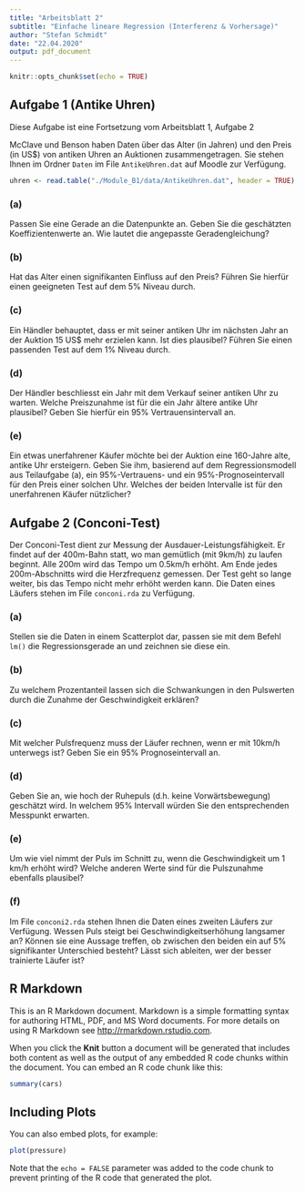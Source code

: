 ```yaml
---
title: "Arbeitsblatt 2"
subtitle: "Einfache lineare Regression (Interferenz & Vorhersage)"
author: "Stefan Schmidt"
date: "22.04.2020"
output: pdf_document
---
```


```r
knitr::opts_chunk$set(echo = TRUE)
```



## Aufgabe 1 (Antike Uhren)

Diese Aufgabe ist eine Fortsetzung vom Arbeitsblatt 1, Aufgabe 2

McClave und Benson haben Daten über das Alter (in Jahren) und den Preis
(in US$) von antiken Uhren an Auktionen zusammengetragen. Sie stehen Ihnen im
Ordner `Daten` im File `AntikeUhren.dat` auf Moodle zur Verfügung.

```r
uhren <- read.table("./Module_B1/data/AntikeUhren.dat", header = TRUE)
```

### (a)

Passen Sie eine Gerade an die Datenpunkte an. Geben Sie die geschätzten
Koeffizientenwerte an. Wie lautet die angepasste Geradengleichung?

### (b)

Hat das Alter einen signifikanten Einfluss auf den Preis? Führen Sie hierfür
einen geeigneten Test auf dem 5% Niveau durch.

### (c)

Ein Händler behauptet, dass er mit seiner antiken Uhr im nächsten Jahr an der
Auktion 15 US$ mehr erzielen kann. Ist dies plausibel? Führen Sie einen
passenden Test auf dem 1% Niveau durch.

### (d)

Der Händler beschliesst ein Jahr mit dem Verkauf seiner antiken Uhr zu warten.
Welche Preiszunahme ist für die ein Jahr ältere antike Uhr plausibel? Geben Sie
hierfür ein 95% Vertrauensintervall an.

### (e)

Ein etwas unerfahrener Käufer möchte bei der Auktion eine 160-Jahre alte,
antike Uhr ersteigern. Geben Sie ihm, basierend auf dem Regressionsmodell aus
Teilaufgabe (a), ein 95%-Vertrauens- und ein 95%-Prognoseintervall für den
Preis einer solchen Uhr. Welches der beiden Intervalle ist für den unerfahrenen
Käufer nützlicher?


## Aufgabe 2 (Conconi-Test)

Der Conconi-Test dient zur Messung der Ausdauer-Leistungsfähigkeit. Er findet
auf der 400m-Bahn statt, wo man gemütlich (mit 9km/h) zu laufen beginnt. Alle
200m wird das Tempo um 0.5km/h erhöht. Am Ende jedes 200m-Abschnitts wird die
Herzfrequenz gemessen. Der Test geht so lange weiter, bis das Tempo nicht mehr
erhöht werden kann. Die Daten eines Läufers stehen im File `conconi.rda` zu
Verfügung.

### (a)

Stellen sie die Daten in einem Scatterplot dar, passen sie mit dem Befehl
`lm()` die Regressionsgerade an und zeichnen sie diese ein.

### (b)

Zu welchem Prozentanteil lassen sich die Schwankungen in den Pulswerten durch
die Zunahme der Geschwindigkeit erklären?

### (c)

Mit welcher Pulsfrequenz muss der Läufer rechnen, wenn er mit 10km/h unterwegs
ist? Geben Sie ein 95% Prognoseintervall an.

### (d)

Geben Sie an, wie hoch der Ruhepuls (d.h. keine Vorwärtsbewegung) geschätzt
wird. In welchem 95% Intervall würden Sie den entsprechenden Messpunkt erwarten.

### (e)

Um wie viel nimmt der Puls im Schnitt zu, wenn die Geschwindigkeit um 1 km/h
erhöht wird? Welche anderen Werte sind für die Pulszunahme ebenfalls plausibel?

### (f)

Im File `conconi2.rda` stehen Ihnen die Daten eines zweiten Läufers zur
Verfügung. Wessen Puls steigt bei Geschwindigkeitserhöhung langsamer an? Können
sie eine Aussage treffen, ob zwischen den beiden ein auf 5% signifikanter
Unterschied besteht? Lässt sich ableiten, wer der besser trainierte Läufer ist?


## R Markdown

This is an R Markdown document. Markdown is a simple formatting syntax for authoring HTML, PDF, and MS Word documents. For more details on using R Markdown see <http://rmarkdown.rstudio.com>.

When you click the **Knit** button a document will be generated that includes both content as well as the output of any embedded R code chunks within the document. You can embed an R code chunk like this:

```r
summary(cars)
```

## Including Plots

You can also embed plots, for example:

```r
plot(pressure)
```

Note that the `echo = FALSE` parameter was added to the code chunk to prevent printing of the R code that generated the plot.
